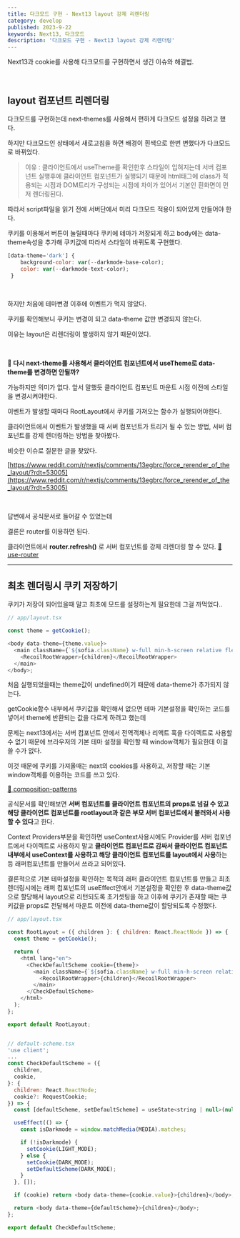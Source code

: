 ```yaml
---
title: 다크모드 구현 - Next13 layout 강제 리렌더링
category: develop
published: 2023-9-22
keywords: Next13, 다크모드
description: '다크모드 구현 - Next13 layout 강제 리렌더링'
---
```


Next13과 cookie를 사용해 다크모드를 구현하면서 생긴 이슈와 해결법.

<br />

## layout 컴포넌트 리렌더링

다크모드를 구현하는데 next-themes를 사용해서 편하게 다크모드 설정을 하려고 했다.

하지만 다크모드인 상태에서 새로고침을 하면 배경이 흰색으로 한번 변했다가 다크모드로 바뀌었다.

> 이유 :
> 클라이언트에서 useTheme를 확인한후 스타일이 입혀지는데 서버 컴포넌트 실행후에 클라이언트 컴포넌트가 실행되기 때문에 html태그에 class가 적용되는 시점과 DOM트리가 구성되는 시점에 차이가 있어서 기본인 흰화면이 먼저 렌더링된다.

따라서 script파일을 읽기 전에 서버단에서 미리 다크모드 적용이 되어있게 만들어야 한다.

쿠키를 이용해서 버튼이 눌릴때마다 쿠키에 테마가 저장되게 하고 body에는 data-theme속성을 추가해 쿠키값에 따라서 스타일이 바뀌도록 구현했다.

```js
[data-theme='dark'] {
    background-color: var(--darkmode-base-color);
    color: var(--darkmode-text-color);
 }
```

<br />

하지만 처음에 테마변경 이후에 이벤트가 먹지 않았다.

쿠키를 확인해보니 쿠키는 변경이 되고 data-theme 값만 변경되지 않는다.

이유는 layout은 리렌더링이 발생하지 않기 때문이었다.

<br />

**🔎 다시 next-theme를 사용해서 클라이언트 컴포넌트에서 useTheme로 data-theme를 변경하면 안될까?**

가능하지만 의미가 없다. 앞서 말했듯 클라이언트 컴포넌트 마운트 시점 이전에 스타일을 변경시켜야한다.

이벤트가 발생할 때마다 RootLayout에서 쿠키를 가져오는 함수가 실행되어야한다.

클라이언트에서 이벤트가 발생했을 때 서버 컴포넌트가 트리거 될 수 있는 방법, 서버 컴포넌트를 강제 렌더링하는 방법을 찾아봤다.

비슷한 이슈로 질문한 글을 찾았다.

[https://www.reddit.com/r/nextjs/comments/13egbrc/force_rerender_of_the_layout/?rdt=53005](https://www.reddit.com/r/nextjs/comments/13egbrc/force_rerender_of_the_layout/?rdt=53005)

<br />

답변에서 공식문서로 들어갈 수 있었는데

결론은 router를 이용하면 된다.

클라이언트에서 **router.refresh()** 로 서버 컴포넌트를 강제 리렌더링 할 수 있다. [🔗 use-router](https://nextjs.org/docs/app/api-reference/functions/use-router)

---

## 최초 렌더링시 쿠키 저장하기

쿠키가 저장이 되어있을때 말고 최초에 모드를 설정하는게 필요한데 그걸 까먹었다..

```js
// app/layout.tsx

const theme = getCookie();

<body data-theme={theme.value}>
  <main className={`${sofia.className} w-full min-h-screen relative flex-col flex-center`}>
    <RecoilRootWrapper>{children}</RecoilRootWrapper>
  </main>
</body>;
```

처음 실행되었을때는 theme값이 undefined이기 때문에 data-theme가 추가되지 않는다.

getCookie함수 내부에서 쿠키값을 확인해서 없으면 테마 기본설정을 확인하는 코드를 넣어서 theme에 반환되는 값을 다르게 하려고 했는데

문제는 next13에서는 서버 컴포넌트 안에서 전역객체나 리액트 훅을 다이렉트로 사용할 수 없기 때문에 브라우저의 기본 테마 설정을 확인할 때 window객체가 필요한데 이걸 쓸 수가 없다.

이것 때문에 쿠키를 가져올때는 next의 cookies를 사용하고, 저장할 때는 기본 window객체를 이용하는 코드를 쓰고 있다.

[🔗 composition-patterns](https://nextjs.org/docs/app/building-your-application/rendering/composition-patterns#supported-pattern-passing-server-components-to-client-components-as-props)

공식문서를 확인해보면 **서버 컴포넌트를 클라이언트 컴포넌트의 props로 넘길 수 있고 해당 클라이언트 컴포넌트를 rootlayout과 같은 부모 서버 컴포넌트에서 불러와서 사용할 수 있다**고 한다.

Context Providers부분을 확인하면 useContext사용시에도 Provider를 서버 컴포넌트에서 다이렉트로 사용하지 말고 **클라이언트 컴포넌트로 감싸서 클라이언트 컴포넌트 내부에서 useContext를 사용하고 해당 클라이언트 컴포넌트를 layout에서 사용**하는등 래퍼컴포넌트를 만들어서 쓰라고 되어있다.

결론적으로 기본 테마설정을 확인하는 목적의 래퍼 클라이언트 컴포넌트를 만들고 최초 렌더링시에는 래퍼 컴포넌트의 useEffect안에서 기본설정을 확인한 후 data-theme값으로 할당해서 layout으로 리턴되도록 초기셋팅을 하고 이후에 쿠키가 존재할 때는 쿠키값을 props로 전달해서 마운트 이전에 data-theme값이 할당되도록 수정했다.

```js
// app/layout.tsx

const RootLayout = ({ children }: { children: React.ReactNode }) => {
  const theme = getCookie();

  return (
    <html lang="en">
      <CheckDefaultScheme cookie={theme}>
        <main className={`${sofia.className} w-full min-h-screen relative flex-col flex-center`}>
          <RecoilRootWrapper>{children}</RecoilRootWrapper>
        </main>
      </CheckDefaultScheme>
    </html>
  );
};

export default RootLayout;


// default-scheme.tsx
'use client';
...
const CheckDefaultScheme = ({
  children,
  cookie,
}: {
  children: React.ReactNode;
  cookie?: RequestCookie;
}) => {
  const [defaultScheme, setDefaultScheme] = useState<string | null>(null);

  useEffect(() => {
    const isDarkmode = window.matchMedia(MEDIA).matches;

    if (!isDarkmode) {
      setCookie(LIGHT_MODE);
    } else {
      setCookie(DARK_MODE);
      setDefaultScheme(DARK_MODE);
    }
  }, []);

  if (cookie) return <body data-theme={cookie.value}>{children}</body>;

  return <body data-theme={defaultScheme}>{children}</body>;
};

export default CheckDefaultScheme;
```
